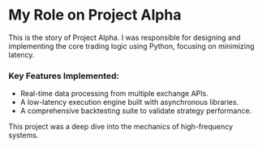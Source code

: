 # My Role on Project Alpha

This is the story of Project Alpha. I was responsible for designing and implementing the core trading logic using Python, focusing on minimizing latency.

### Key Features Implemented:
- Real-time data processing from multiple exchange APIs.
- A low-latency execution engine built with asynchronous libraries.
- A comprehensive backtesting suite to validate strategy performance.

This project was a deep dive into the mechanics of high-frequency systems.